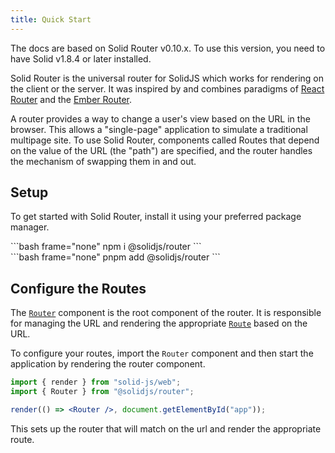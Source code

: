 ```yaml
---
title: Quick Start
---
```


<Callout title="Prerequisites">
	The docs are based on Solid Router v0.10.x. To use this version, you need to
	have Solid v1.8.4 or later installed.
</Callout>

Solid Router is the universal router for SolidJS which works for rendering on the client or the server.
It was inspired by and combines paradigms of [React Router](https://reactrouter.com/en/main) and the [Ember Router](https://guides.emberjs.com/release/routing/).

A router provides a way to change a user's view based on the URL in the browser.
This allows a "single-page" application to simulate a traditional multipage site.
To use Solid Router, components called Routes that depend on the value of the URL (the "path") are specified, and the router handles the mechanism of swapping them in and out.

## Setup

To get started with Solid Router, install it using your preferred package manager.

<TabsCodeBlocks>
<div id="npm">
```bash frame="none"
npm i @solidjs/router
```
</div>

<div id="pnpm">
```bash frame="none"
pnpm add @solidjs/router
```
</div>
</TabsCodeBlocks>

## Configure the Routes

The [`Router`](/solid-router/reference/components/router) component is the root component of the router.
It is responsible for managing the URL and rendering the appropriate [`Route`](/solid-router/reference/components/route) based on the URL.

To configure your routes, import the `Router` component and then start the application by rendering the router component.

```jsx
import { render } from "solid-js/web";
import { Router } from "@solidjs/router";

render(() => <Router />, document.getElementById("app"));
```

This sets up the router that will match on the url and render the appropriate route.
